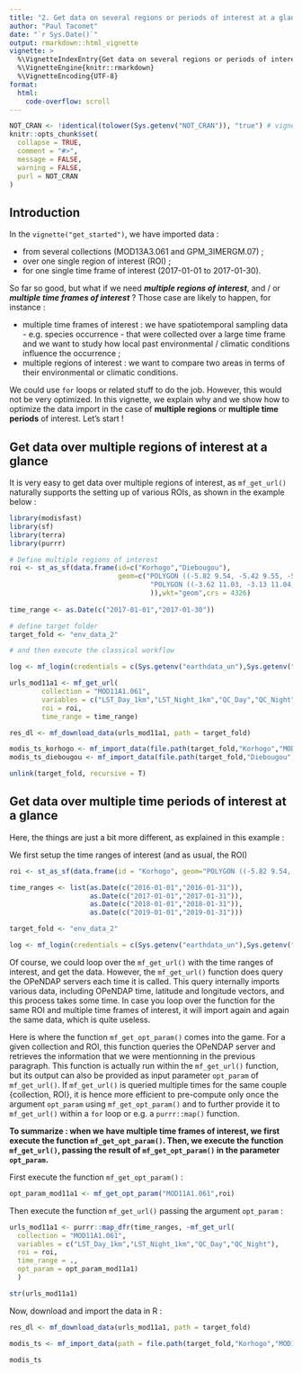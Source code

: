```yaml
---
title: "2. Get data on several regions or periods of interest at a glance"
author: "Paul Taconet"
date: "`r Sys.Date()`"
output: rmarkdown::html_vignette
vignette: >
  %\VignetteIndexEntry{Get data on several regions or periods of interest at a glance}
  %\VignetteEngine{knitr::rmarkdown}
  %\VignetteEncoding{UTF-8}
format:
  html:
    code-overflow: scroll
---
```


```r
NOT_CRAN <- !identical(tolower(Sys.getenv("NOT_CRAN")), "true") # vignette will not be executed when tested on the cran
knitr::opts_chunk$set(
  collapse = TRUE,
  comment = "#>",
  message = FALSE,
  warning = FALSE,
  purl = NOT_CRAN
)
```

## Introduction

In the `vignette("get_started")`, we have imported data : 

* from several collections (MOD13A3.061 and GPM_3IMERGM.07) ;
* over one single region of interest (ROI) ;
* for one single time frame of interest (2017-01-01 to 2017-01-30).

So far so good, but what if we need ***multiple regions of interest***, and / or ***multiple time frames of interest*** ? Those case are likely to happen, for instance :

* multiple time frames of interest : we have spatiotemporal sampling data - e.g. species occurrence - that were collected over a large time frame and we want to study how local past environmental / climatic conditions influence the occurrence ;
* multiple regions of interest : we want to compare two areas in terms of their environmental or climatic conditions.

We could use `for` loops or related stuff to do the job. However, this would not be very optimized. In this vignette, we explain why and we show how to optimize the data import in the case of **multiple regions** or **multiple time periods** of interest. Let's start ! 

## Get data over multiple regions of interest at a glance

It is very easy to get data over multiple regions of interest, as `mf_get_url()` naturally supports the setting up of various ROIs, as shown in the example below :

```r
library(modisfast)
library(sf)
library(terra)
library(purrr)
```


```r

# Define multiple regions of interest
roi <- st_as_sf(data.frame(id=c("Korhogo","Diebougou"),
                           geom=c("POLYGON ((-5.82 9.54, -5.42 9.55, -5.41 8.84, -5.81 8.84, -5.82 9.54))",
                                   "POLYGON ((-3.62 11.03, -3.13 11.04, -3.11 10.60, -3.60 10.60, -3.62 11.03))"
                                   )),wkt="geom",crs = 4326)
                                   
time_range <- as.Date(c("2017-01-01","2017-01-30"))

# define target folder
target_fold <- "env_data_2"

# and then execute the classical workflow

log <- mf_login(credentials = c(Sys.getenv("earthdata_un"),Sys.getenv("earthdata_pw")))

urls_mod11a1 <- mf_get_url(
        collection = "MOD11A1.061",
        variables = c("LST_Day_1km","LST_Night_1km","QC_Day","QC_Night"),
        roi = roi,
        time_range = time_range)

res_dl <- mf_download_data(urls_mod11a1, path = target_fold)

modis_ts_korhogo <- mf_import_data(file.path(target_fold,"Korhogo","MOD11A1.061"), collection_source = "MODIS")
modis_ts_diebougou <- mf_import_data(file.path(target_fold,"Diebougou","MOD11A1.061"), collection_source = "MODIS")

```

```r
unlink(target_fold, recursive = T)
```

## Get data over multiple time periods of interest at a glance

Here, the things are just a bit more different, as explained in this example :

We first setup the time ranges of interest (and as usual, the ROI)

```r
roi <- st_as_sf(data.frame(id = "Korhogo", geom="POLYGON ((-5.82 9.54, -5.42 9.55, -5.41 8.84, -5.81 8.84, -5.82 9.54))"),wkt="geom",crs = 4326)

time_ranges <- list(as.Date(c("2016-01-01","2016-01-31")),
                    as.Date(c("2017-01-01","2017-01-31")),
                    as.Date(c("2018-01-01","2018-01-31")),
                    as.Date(c("2019-01-01","2019-01-31")))

target_fold <- "env_data_2"

log <- mf_login(credentials = c(Sys.getenv("earthdata_un"),Sys.getenv("earthdata_pw")))

```

Of course, we could loop over the `mf_get_url()` with the time ranges of interest, and get the data. However, the `mf_get_url()` function does query the OPeNDAP servers each time it is called. This query internally imports various data, including OPeNDAP time, latitude and longitude vectors, and this process takes some time. In case you loop over the function for the same ROI and multiple time frames of interest, it will import again and again the same data, which is quite useless.

Here is where the function `mf_get_opt_param()` comes into the game. For a given collection and ROI, this function queries the OPeNDAP server and retrieves the information that we were mentionning in the previous paragraph. This function is actually run within the `mf_get_url()` function, but its output can also be provided as input parameter `opt_param` of `mf_get_url()`. If `mf_get_url()` is queried multiple times for the same couple {collection, ROI}, it is hence more efficient to pre-compute only once the argument `opt_param` using `mf_get_opt_param()` and to further provide it to `mf_get_url()` within a `for` loop or e.g. a `purrr::map()` function.

**To summarize : when we have multiple time frames of interest, we first execute the function `mf_get_opt_param()`. Then, we execute the function `mf_get_url()`, passing the result of `mf_get_opt_param()` in the parameter `opt_param`.**

First execute the function `mf_get_opt_param()` : 

```r

opt_param_mod11a1 <- mf_get_opt_param("MOD11A1.061",roi)

```

Then execute the function `mf_get_url()` passing the argument `opt_param` :

```r

urls_mod11a1 <- purrr::map_dfr(time_ranges, ~mf_get_url( 
  collection = "MOD11A1.061",
  variables = c("LST_Day_1km","LST_Night_1km","QC_Day","QC_Night"),
  roi = roi,
  time_range = .,
  opt_param = opt_param_mod11a1)
  )

str(urls_mod11a1)

```

Now, download and import the data in R :

```r

res_dl <- mf_download_data(urls_mod11a1, path = target_fold)

modis_ts <- mf_import_data(path = file.path(target_fold,"Korhogo","MOD11A1.061"), collection_source = "MODIS")

modis_ts

```

